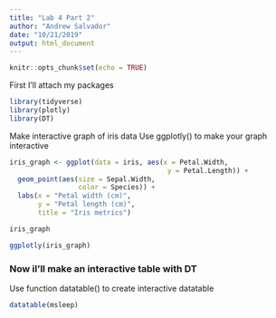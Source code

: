 ```yaml
---
title: "Lab 4 Part 2"
author: "Andrew Salvador"
date: "10/21/2019"
output: html_document
---
```


```r
knitr::opts_chunk$set(echo = TRUE)
```

First I'll attach my packages
```r


library(tidyverse)
library(plotly)
library(DT)

```

Make interactive graph of iris data
Use ggplotly() to make your graph interactive

```r

iris_graph <- ggplot(data = iris, aes(x = Petal.Width,
                                       y = Petal.Length)) +
  geom_point(aes(size = Sepal.Width,
                 color = Species)) +
  labs(x = "Petal width (cm)", 
       y = "Petal length (cm)",
       title = "Iris metrics")

iris_graph

ggplotly(iris_graph)

```


### Now iI'll make an interactive table with DT
Use function datatable() to create interactive datatable

```r

datatable(msleep)

```






